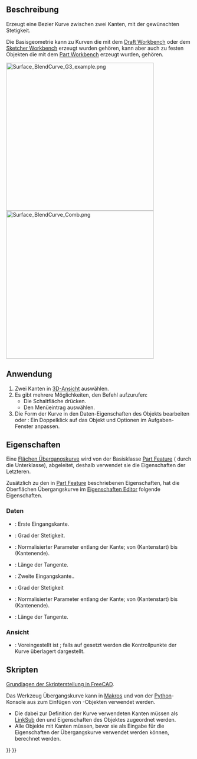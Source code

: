 <languages/>

{{Docnav/de
|[[Surface_CurveOnMesh/de|KurveAufNetz]]
|
|[[Surface_Workbench/de|Surface]]
|IconL=Surface_CurveOnMesh.svg
|IconR=
|IconC=Workbench_Surface.svg
}}

{{GuiCommand/de
|Name=Surface BlendCurve
|Name/de=Surface Übergangskurve
|MenuLocation=Surface → Blend Curve
|Workbenches=[[Surface_Workbench/de|Surface]]
|Version=0.21
}}

<span id="Description"></span>
==Beschreibung==

{{Button|[[File:Surface_BlendCurve.svg|16px]] [[Surface_BlendCurve|Surface Blend Curve]]}} Erzeugt eine Bezier Kurve zwischen zwei Kanten, mit der gewünschten Stetigkeit.

Die Basisgeometrie kann zu Kurven die mit dem [[Draft_Workbench|Draft Workbench]] oder dem [[Sketcher_Workbench|Sketcher Workbench]] erzeugt wurden gehören, kann aber auch zu festen Objekten die mit dem [[Part_Workbench|Part Workbench]] erzeugt wurden, gehören.

[[File:Surface_BlendCurve_G3_example.png|400px]]
[[File:Surface_BlendCurve_Comb.png|400px]]
{{Caption|Flächen Übergangsurve die 2 Kanten mit G3 Kontinuität verbindet. Das orange Polygon repräsentiert die Kontrollpunkte. Der Kamm der Kurve (von [[Curves_Workbench|Curves addon]]) ist an den Kontaktpunkten glatt.}}

<span id="Usage"></span>
==Anwendung==

# Zwei Kanten in [[3D_view/de|3D-Ansicht]] auswählen.
# Es gibt mehrere Möglichkeiten, den Befehl aufzurufen:
#* Die Schaltfläche {{Button|[[Image:Surface_BlendCurve.svg|16px]] [[Surface_BlendCurve/de|Blend Curve]]}} drücken.
#* Den Menüeintrag {{MenuCommand|Surface → [[Image:Surface_BlendCurve.svg|16px]] Blend Curve}} auswählen.
# Die Form der Kurve in den Daten-Eigenschaften des Objekts bearbeiten oder {{Version/de|1.1}}: Ein Doppelklick auf das Objekt und Optionen im Aufgaben-Fenster anpassen.

<span id="Properties"></span>
==Eigenschaften==

Eine [[Surface_BlendCurve|Flächen Übergangskurve]] wird von der Basisklasse  [[Part_Feature|Part Feature]] ({{incode|Part::Feature}} durch die {{incode|Part::Spline}} Unterklasse), abgeleitet, deshalb verwendet sie die Eigenschaften der Letzteren.

Zusätzlich zu den in [[Part_Feature|Part Feature]] beschriebenen Eigenschaften, hat die Oberflächen Übergangskurve im [[Property_editor|Eigenschaften Editor]] folgende Eigenschaften.

<span id="Data"></span>
=== Daten ===

{{TitleProperty|Übergangskurve}}

* {{PropertyData|Startkante|LinkSub}}: Erste Eingangskante.
* {{PropertyData|Start Stetigkeit|Integer}}: Grad der Stetigkeit.
* {{PropertyData|Start Parameter|Float}}: Normalisierter Parameter entlang der Kante; von {{Value|0.0}}(Kantenstart) bis {{Value|1.0}}(Kantenende).
* {{PropertyData|Start Länge|Float}}: Länge der Tangente.
* {{PropertyData|Endkante|LinkSub}}: Zweite Eingangskante..
* {{PropertyData|Ende Stetigkeit|Integer}}: Grad der Stetigkeit
* {{PropertyData|Ende Parameter|Float}}: Normalisierter Parameter entlang der Kante; von {{Value|0.0}}(Kantenstart) bis {{Value|1.0}}(Kantenende).
* {{PropertyData|Ende Länge|Float}}: Länge der Tangente.

<span id="View"></span>
=== Ansicht ===

{{TitleProperty|Basis}}

* {{PropertyView|Kontrollpunkte|Bool}}: Voreingestellt ist {{FALSE}}; falls auf {{TRUE}} gesetzt werden die Kontrollpunkte der Kurve überlagert dargestellt.

<span id="Scripting"></span>
==Skripten==

{{Emphasis|Siehe auch:}} [[FreeCAD_Scripting_Basics/de|Grundlagen der Skripterstellung in FreeCAD]].

Das Werkzeug Übergangskurve kann in [[Macros/de|Makros]] und von der [[Python/de|Python]]-Konsole aus zum Einfügen von {{incode|Surface::FeatureBlendCurve}}-Objekten verwendet werden.
* Die dabei zur Definition der Kurve verwendeten Kanten müssen als [[FeaturePython_Custom_Properties/de#App::PropertyLinkSub|LinkSub]] den  {{incode|Startkante}} und {{incode|Endkante}} Eigenschaften des Objektes zugeordnet werden.
* Alle Objekte mit Kanten müssen, bevor sie als Eingabe für die Eigenschaften der Übergangskurve verwendet werden können, berechnet werden.

{{Code|code=
import FreeCAD as App
import Draft

doc = App.newDocument()

points1 = [App.Vector(-20, -20, 0), App.Vector(-20, -8, 0), App.Vector(-17, 7, 0), App.Vector(-18, 25, 0)]
obj1 = Draft.make_bspline(points1)

points2 = [App.Vector(60, 26, 0), App.Vector(37, 4, 0), App.Vector(33, -20, 0)]
obj2 = Draft.make_bspline(points2)

doc.recompute()

bcurve = doc.addObject("Surface::FeatureBlendCurve","BlendCurve")
bcurve.StartEdge = (obj1, 'Edge1')
bcurve.EndEdge = (obj2, 'Edge1')
bcurve.EndParameter = 1.00
bcurve.StartSize = -5.00
bcurve.EndSize = -5.00

doc.recompute()
}}


{{Docnav/de
|[[Surface_CurveOnMesh/de|KurveAufNetz]]
|
|[[Surface_Workbench/de|Surface]]
|IconL=Surface_CurveOnMesh.svg
|IconR=
|IconC=Workbench_Surface.svg
}}

{{Surface Tools navi{{#translation:}}}}
{{Userdocnavi{{#translation:}}}}